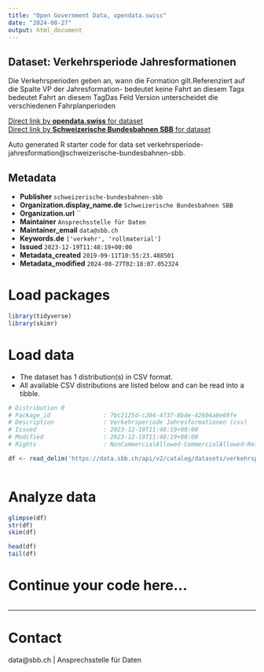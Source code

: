 ```yaml
---
title: "Open Government Data, opendata.swiss"
date: "2024-08-27"
output: html_document
---
```


## Dataset: Verkehrsperiode Jahresformationen

Die Verkehrsperioden geben an, wann die Formation gilt.Referenziert auf die Spalte VP der Jahresformation- bedeutet keine Fahrt an diesem Tagx bedeutet Fahrt an diesem TagDas Feld Version unterscheidet die verschiedenen Fahrplanperioden

[Direct link by **opendata.swiss** for dataset](https://opendata.swiss/de/dataset/verkehrsperiode-jahresformationen)<br>
[Direct link by **Schweizerische Bundesbahnen SBB** for dataset](https://data.sbb.ch/explore/dataset/verkehrsperiode-jahresformation/)

Auto generated R starter code for data set verkehrsperiode-jahresformation@schweizerische-bundesbahnen-sbb.

## Metadata

- **Publisher** `schweizerische-bundesbahnen-sbb`
- **Organization.display_name.de** `Schweizerische Bundesbahnen SBB`
- **Organization.url** ``
- **Maintainer** `Ansprechsstelle für Daten`
- **Maintainer_email** `data@sbb.ch`
- **Keywords.de** `['verkehr', 'rollmaterial']`
- **Issued** `2023-12-19T11:48:19+00:00`
- **Metadata_created** `2019-09-11T10:55:23.488501`
- **Metadata_modified** `2024-08-27T02:18:07.052324`


# Load packages

```r

library(tidyverse)
library(skimr)

```

# Load data

-   The dataset has 1 distribution(s) in CSV format.
-   All available CSV distributions are listed below and can be read into a tibble.

```r

# Distribution 0
# Package_id               : 7bc2125d-c204-4737-8bde-42604a0e69fe
# Description              : Verkehrsperiode Jahresformationen (csv)
# Issued                   : 2023-12-19T11:48:19+00:00
# Modified                 : 2023-12-19T11:48:19+00:00
# Rights                   : NonCommercialAllowed-CommercialAllowed-ReferenceRequired

df <- read_delim('https://data.sbb.ch/api/v2/catalog/datasets/verkehrsperiode-jahresformation/exports/csv?use_labels=true')



```

# Analyze data

```r

glimpse(df)
str(df)
skim(df)

head(df)
tail(df)

```

# Continue your code here...

```r

```

------------------------------------------------------------------------

# Contact

data@sbb.ch | Ansprechsstelle für Daten
